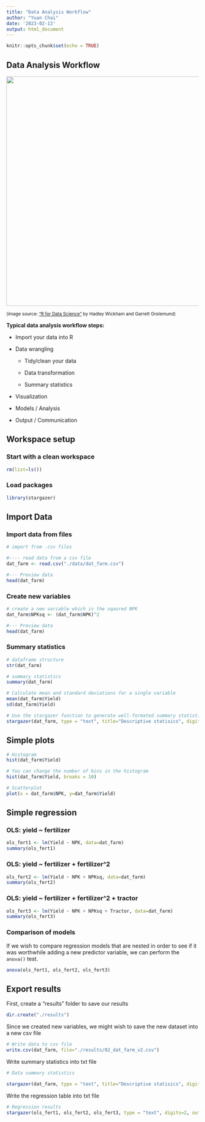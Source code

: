 ```yaml
---
title: "Data Analysis Workflow"
author: "Yuan Chai"
date: '2023-02-13'
output: html_document
---
```


```r
knitr::opts_chunk$set(echo = TRUE)
```

## Data Analysis Workflow

![](images/data-science.png){width="600"}

~(image source: ["R for Data Science"](https://r4ds.had.co.nz/introduction.html) by Hadley Wickham and Garrett Grolemund)~

**Typical data analysis workflow steps:**

-   Import your data into R

-   Data wrangling

    -   Tidy/clean your data

    -   Data transformation

    -   Summary statistics

-   Visualization

-   Models / Analysis

-   Output / Communication

## Workspace setup

### Start with a clean workspace

```r
rm(list=ls())
```

### Load packages

```r
library(stargazer)
```

## Import Data

### Import data from files

```r
# import from .csv files

#---- read data from a csv file
dat_farm <- read.csv("./data/dat_farm.csv")

#--- Preview data
head(dat_farm)

```

### Create new variables

```r
# create a new variable which is the sqaured NPK
dat_farm$NPKsq <- (dat_farm$NPK)^2

#--- Preview data
head(dat_farm)
```

### Summary statistics

```r
# dataframe structure
str(dat_farm)
```

```r
# summary statistics
summary(dat_farm)
```

```r
# Calculate mean and standard deviations for a single variable
mean(dat_farm$Yield)
sd(dat_farm$Yield)
```

```r
# Use the stargazer function to generate well-formated summary statistics
stargazer(dat_farm, type = "text", title="Descriptive statisics", digits=2)
```

## Simple plots

```r
# Histogram
hist(dat_farm$Yield)
```

```r
# You can change the number of bins in the histogram
hist(dat_farm$Yield, breaks = 10)
```

```r
# Scatterplot
plot(x = dat_farm$NPK, y=dat_farm$Yield)
```

## Simple regression

### OLS: yield \~ fertilizer

```r
ols_fert1 <- lm(Yield ~ NPK, data=dat_farm)
summary(ols_fert1)
```

### OLS: yield \~ fertilizer + fertilizer\^2

```r
ols_fert2 <- lm(Yield ~ NPK + NPKsq, data=dat_farm)
summary(ols_fert2)
```

### OLS: yield \~ fertilizer + fertilizer\^2 + tractor

```r
ols_fert3 <- lm(Yield ~ NPK + NPKsq + Tractor, data=dat_farm)
summary(ols_fert3)
```

### Comparison of models

If we wish to compare regression models that are nested in order to see if it was worthwhile adding a new predictor variable, we can perform the `anova()` test.

```r
anova(ols_fert1, ols_fert2, ols_fert3)
```

## Export results

First, create a "results" folder to save our results

```r
dir.create("./results")
```

Since we created new variables, we might wish to save the new dataset into a new csv file

```r
# Write data to csv file
write.csv(dat_farm, file="./results/02_dat_farm_v2.csv")
```

Write summary statistics into txt file

```r
# Data summary statistics

stargazer(dat_farm, type = "text", title="Descriptive statisics", digits=2, out="./results/02_summary_stat.txt")
```

Write the regression table into txt file

```r
# Regression results
stargazer(ols_fert1, ols_fert2, ols_fert3, type = "text", digits=2, out="./results/02_ols.txt")
```
